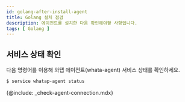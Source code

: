 ```yaml
---
id: golang-after-install-agent
title: Golang 설치 점검
description: 에이전트를 설치한 다음 확인해야할 사항입니다.
tags: [ Golang ]
---
```



## 서비스 상태 확인

다음 명령어를 이용해 와탭 에이전트(whata-agent) 서비스 상태를 확인하세요.

```bash title='SH'
$ service whatap-agent status
```

<!-- 에이전트 연결 확인 -->
{@include: _check-agent-connection.mdx}